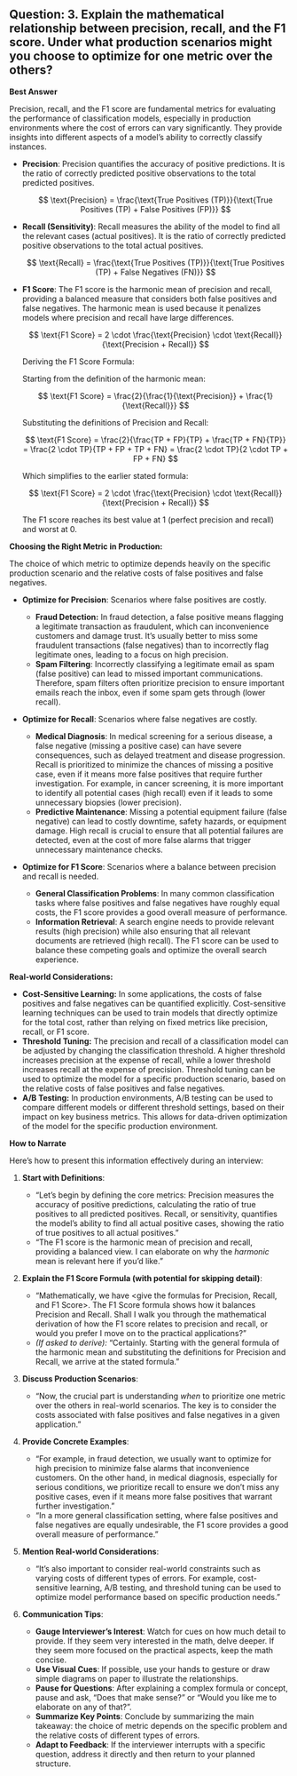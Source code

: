 ## Question: 3. Explain the mathematical relationship between precision, recall, and the F1 score. Under what production scenarios might you choose to optimize for one metric over the others?

**Best Answer**

Precision, recall, and the F1 score are fundamental metrics for evaluating the performance of classification models, especially in production environments where the cost of errors can vary significantly. They provide insights into different aspects of a model's ability to correctly classify instances.

*   **Precision**: Precision quantifies the accuracy of positive predictions. It is the ratio of correctly predicted positive observations to the total predicted positives.

    $$
    \text{Precision} = \frac{\text{True Positives (TP)}}{\text{True Positives (TP) + False Positives (FP)}}
    $$

*   **Recall (Sensitivity)**: Recall measures the ability of the model to find all the relevant cases (actual positives). It is the ratio of correctly predicted positive observations to the total actual positives.

    $$
    \text{Recall} = \frac{\text{True Positives (TP)}}{\text{True Positives (TP) + False Negatives (FN)}}
    $$

*   **F1 Score**: The F1 score is the harmonic mean of precision and recall, providing a balanced measure that considers both false positives and false negatives.  The harmonic mean is used because it penalizes models where precision and recall have large differences.

    $$
    \text{F1 Score} = 2 \cdot \frac{\text{Precision} \cdot \text{Recall}}{\text{Precision + Recall}}
    $$

    Deriving the F1 Score Formula:

    Starting from the definition of the harmonic mean:

    $$
    \text{F1 Score} = \frac{2}{\frac{1}{\text{Precision}} + \frac{1}{\text{Recall}}}
    $$

    Substituting the definitions of Precision and Recall:

    $$
    \text{F1 Score} = \frac{2}{\frac{TP + FP}{TP} + \frac{TP + FN}{TP}} = \frac{2 \cdot TP}{TP + FP + TP + FN} = \frac{2 \cdot TP}{2 \cdot TP + FP + FN}
    $$

    Which simplifies to the earlier stated formula:

    $$
    \text{F1 Score} = 2 \cdot \frac{\text{Precision} \cdot \text{Recall}}{\text{Precision + Recall}}
    $$

    The F1 score reaches its best value at 1 (perfect precision and recall) and worst at 0.

**Choosing the Right Metric in Production:**

The choice of which metric to optimize depends heavily on the specific production scenario and the relative costs of false positives and false negatives.

*   **Optimize for Precision**: Scenarios where false positives are costly.

    *   **Fraud Detection:** In fraud detection, a false positive means flagging a legitimate transaction as fraudulent, which can inconvenience customers and damage trust.  It's usually better to miss some fraudulent transactions (false negatives) than to incorrectly flag legitimate ones, leading to a focus on high precision.
    *   **Spam Filtering**:  Incorrectly classifying a legitimate email as spam (false positive) can lead to missed important communications.  Therefore, spam filters often prioritize precision to ensure important emails reach the inbox, even if some spam gets through (lower recall).

*   **Optimize for Recall**: Scenarios where false negatives are costly.

    *   **Medical Diagnosis**: In medical screening for a serious disease, a false negative (missing a positive case) can have severe consequences, such as delayed treatment and disease progression.  Recall is prioritized to minimize the chances of missing a positive case, even if it means more false positives that require further investigation.  For example, in cancer screening, it is more important to identify all potential cases (high recall) even if it leads to some unnecessary biopsies (lower precision).
    *   **Predictive Maintenance**:  Missing a potential equipment failure (false negative) can lead to costly downtime, safety hazards, or equipment damage. High recall is crucial to ensure that all potential failures are detected, even at the cost of more false alarms that trigger unnecessary maintenance checks.

*   **Optimize for F1 Score**: Scenarios where a balance between precision and recall is needed.

    *   **General Classification Problems**: In many common classification tasks where false positives and false negatives have roughly equal costs, the F1 score provides a good overall measure of performance.
    *   **Information Retrieval**: A search engine needs to provide relevant results (high precision) while also ensuring that all relevant documents are retrieved (high recall). The F1 score can be used to balance these competing goals and optimize the overall search experience.

**Real-world Considerations:**

*   **Cost-Sensitive Learning:** In some applications, the costs of false positives and false negatives can be quantified explicitly. Cost-sensitive learning techniques can be used to train models that directly optimize for the total cost, rather than relying on fixed metrics like precision, recall, or F1 score.
*   **Threshold Tuning:** The precision and recall of a classification model can be adjusted by changing the classification threshold.  A higher threshold increases precision at the expense of recall, while a lower threshold increases recall at the expense of precision.  Threshold tuning can be used to optimize the model for a specific production scenario, based on the relative costs of false positives and false negatives.
*   **A/B Testing:**  In production environments, A/B testing can be used to compare different models or different threshold settings, based on their impact on key business metrics.  This allows for data-driven optimization of the model for the specific production environment.

**How to Narrate**

Here's how to present this information effectively during an interview:

1.  **Start with Definitions**:

    *   "Let's begin by defining the core metrics: Precision measures the accuracy of positive predictions, calculating the ratio of true positives to all predicted positives. Recall, or sensitivity, quantifies the model's ability to find all actual positive cases, showing the ratio of true positives to all actual positives."
    *   "The F1 score is the harmonic mean of precision and recall, providing a balanced view. I can elaborate on why the *harmonic* mean is relevant here if you'd like."

2.  **Explain the F1 Score Formula (with potential for skipping detail)**:

    *   "Mathematically, we have <give the formulas for Precision, Recall, and F1 Score>. The F1 Score formula shows how it balances Precision and Recall.  Shall I walk you through the mathematical derivation of how the F1 score relates to precision and recall, or would you prefer I move on to the practical applications?"
    *   *(If asked to derive):* "Certainly. Starting with the general formula of the harmonic mean and substituting the definitions for Precision and Recall, we arrive at the stated formula."

3.  **Discuss Production Scenarios**:

    *   "Now, the crucial part is understanding *when* to prioritize one metric over the others in real-world scenarios. The key is to consider the costs associated with false positives and false negatives in a given application."

4.  **Provide Concrete Examples**:

    *   "For example, in fraud detection, we usually want to optimize for high precision to minimize false alarms that inconvenience customers. On the other hand, in medical diagnosis, especially for serious conditions, we prioritize recall to ensure we don't miss any positive cases, even if it means more false positives that warrant further investigation."
    *   "In a more general classification setting, where false positives and false negatives are equally undesirable, the F1 score provides a good overall measure of performance."

5.  **Mention Real-world Considerations**:

    *   "It’s also important to consider real-world constraints such as varying costs of different types of errors. For example, cost-sensitive learning, A/B testing, and threshold tuning can be used to optimize model performance based on specific production needs."

6.  **Communication Tips**:

    *   **Gauge Interviewer's Interest**: Watch for cues on how much detail to provide. If they seem very interested in the math, delve deeper. If they seem more focused on the practical aspects, keep the math concise.
    *   **Use Visual Cues**: If possible, use your hands to gesture or draw simple diagrams on paper to illustrate the relationships.
    *   **Pause for Questions**: After explaining a complex formula or concept, pause and ask, "Does that make sense?" or "Would you like me to elaborate on any of that?".
    *   **Summarize Key Points**: Conclude by summarizing the main takeaway: the choice of metric depends on the specific problem and the relative costs of different types of errors.
    *   **Adapt to Feedback**: If the interviewer interrupts with a specific question, address it directly and then return to your planned structure.
